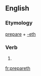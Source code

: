 ==English==

===Etymology===
[[prepare]] + [[-eth]]

===Verb===
{{head|en|verb form}}

# {{en-archaic third-person singular of|prepare}}

[[fr:prepareth]]